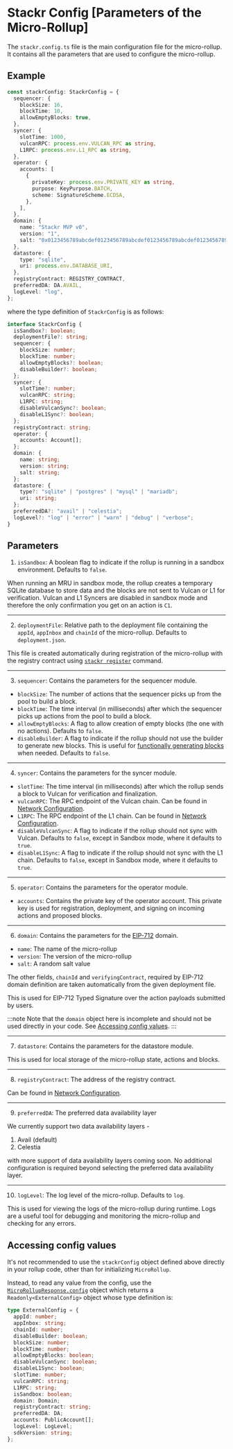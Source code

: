 # Stackr Config [Parameters of the Micro-Rollup]

The `stackr.config.ts` file is the main configuration file for the micro-rollup. It contains all the parameters that are used to configure the micro-rollup.

## Example

```ts [stackr.config.ts]
const stackrConfig: StackrConfig = {
  sequencer: {
    blockSize: 16,
    blockTime: 10,
    allowEmptyBlocks: true,
  },
  syncer: {
    slotTime: 1000,
    vulcanRPC: process.env.VULCAN_RPC as string,
    L1RPC: process.env.L1_RPC as string,
  },
  operator: {
    accounts: [
      {
        privateKey: process.env.PRIVATE_KEY as string,
        purpose: KeyPurpose.BATCH,
        scheme: SignatureScheme.ECDSA,
      },
    ],
  },
  domain: {
    name: "Stackr MVP v0",
    version: "1",
    salt: "0x0123456789abcdef0123456789abcdef0123456789abcdef0123456789abcdef",
  },
  datastore: {
    type: "sqlite",
    uri: process.env.DATABASE_URI,
  },
  registryContract: REGISTRY_CONTRACT,
  preferredDA: DA.AVAIL,
  logLevel: "log",
};
```

where the type definition of `StackrConfig` is as follows:

```ts
interface StackrConfig {
  isSandbox?: boolean;
  deploymentFile?: string;
  sequencer: {
    blockSize: number;
    blockTime: number;
    allowEmptyBlocks?: boolean;
    disableBuilder?: boolean;
  };
  syncer: {
    slotTime?: number;
    vulcanRPC: string;
    L1RPC: string;
    disableVulcanSync?: boolean;
    disableL1Sync?: boolean;
  };
  registryContract: string;
  operator: {
    accounts: Account[];
  };
  domain: {
    name: string;
    version: string;
    salt: string;
  };
  datastore: {
    type?: "sqlite" | "postgres" | "mysql" | "mariadb";
    uri: string;
  };
  preferredDA?: "avail" | "celestia";
  logLevel?: "log" | "error" | "warn" | "debug" | "verbose";
}
```

## Parameters

1. `isSandbox`: A boolean flag to indicate if the rollup is running in a sandbox environment. Defaults to `false`.

When running an MRU in sandbox mode, the rollup creates a temporary SQLite database to store data and the blocks are not sent to Vulcan or L1 for verification. Vulcan and L1 Syncers are disabled in sandbox mode and therefore the only confirmation you get on an action is `C1`.

---

2. `deploymentFile`: Relative path to the deployment file containing the `appId`, `appInbox` and `chainId` of the micro-rollup. Defaults to `deployment.json`.

This file is created automatically during registration of the micro-rollup with the registry contract using [`stackr register`](/build/cli/register) command.

---

3. `sequencer`: Contains the parameters for the sequencer module.

- `blockSize`: The number of actions that the sequencer picks up from the pool to build a block.
- `blockTime`: The time interval (in milliseconds) after which the sequencer picks up actions from the pool to build a block.
- `allowEmptyBlocks`: A flag to allow creation of empty blocks (the one with no actions). Defaults to `false`.
- `disableBuilder`: A flag to indicate if the rollup should not use the builder to generate new blocks. This is useful for [functionally generating blocks](/build/framework/micro-rollup-utils#sequencertick) when needed. Defaults to `false`.

---

4. `syncer`: Contains the parameters for the syncer module.

- `slotTime`: The time interval (in milliseconds) after which the rollup sends a block to Vulcan for verification and finalization.
- `vulcanRPC`: The RPC endpoint of the Vulcan chain. Can be found in [Network Configuration](/build/references/providers-and-rpc).
- `L1RPC`: The RPC endpoint of the L1 chain. Can be found in [Network Configuration](/build/references/providers-and-rpc).
- `disableVulcanSync`: A flag to indicate if the rollup should not sync with Vulcan. Defaults to `false`, except in Sandbox mode, where it defaults to `true`.
- `disableL1Sync`: A flag to indicate if the rollup should not sync with the L1 chain. Defaults to `false`, except in Sandbox mode, where it defaults to `true`.

---

5. `operator`: Contains the parameters for the operator module.

- `accounts`: Contains the private key of the operator account. This private key is used for registration, deployment, and signing on incoming actions and proposed blocks.

---

6. `domain`: Contains the parameters for the [EIP-712](https://eips.ethereum.org/EIPS/eip-712) domain.

- `name`: The name of the micro-rollup
- `version`: The version of the micro-rollup
- `salt`: A random salt value

The other fields, `chainId` and `verifyingContract`, required by EIP-712 domain definition are taken automatically from the given deployment file.

This is used for EIP-712 Typed Signature over the action payloads submitted by users.

:::note
Note that the `domain` object here is incomplete and should not be used directly in your code. See [Accessing config values](/build/framework/config#accessing-config-values).
:::

---

7. `datastore`: Contains the parameters for the datastore module.

This is used for local storage of the micro-rollup state, actions and blocks.

---

8. `registryContract`: The address of the registry contract.

Can be found in [Network Configuration](/build/references/providers-and-rpc).

---

9. `preferredDA`: The preferred data availability layer

We currently support two data availability layers -

1. Avail (default)
2. Celestia

with more support of data availability layers coming soon. No additional configuration is required beyond selecting the preferred data availability layer.

---

10. `logLevel`: The log level of the micro-rollup. Defaults to `log`.

This is used for viewing the logs of the micro-rollup during runtime. Logs are a useful tool for debugging and monitoring the micro-rollup and checking for any errors.

## Accessing config values

It's not recommended to use the `stackrConfig` object defined above directly in your rollup code, other than for initializing `MicroRollup`.

Instead, to read any value from the config, use the [`MicroRollupResponse.config`](/build/framework/micro-rollup-utils#config) object which returns a `Readonly<ExternalConfig>` object whose type definition is:

```ts
type ExternalConfig = {
  appId: number;
  appInbox: string;
  chainId: number;
  disableBuilder: boolean;
  blockSize: number;
  blockTime: number;
  allowEmptyBlocks: boolean;
  disableVulcanSync: boolean;
  disableL1Sync: boolean;
  slotTime: number;
  vulcanRPC: string;
  L1RPC: string;
  isSandbox: boolean;
  domain: Domain;
  registryContract: string;
  preferredDA: DA;
  accounts: PublicAccount[];
  logLevel: LogLevel;
  sdkVersion: string;
};
```
